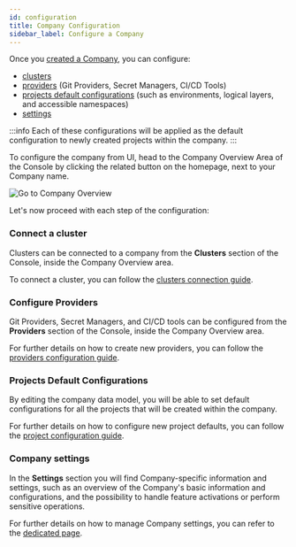 ```yaml
---
id: configuration
title: Company Configuration
sidebar_label: Configure a Company
---
```


Once you [created a Company](/development_suite/company/create.md), you can configure:

- [clusters](#connect-a-cluster)
- [providers](#configure-providers) (Git Providers, Secret Managers, CI/CD Tools)
- [projects default configurations](#projects-default-configurations) (such as environments, logical layers, and accessible namespaces)
- [settings](#company-settings)

:::info
Each of these configurations will be applied as the default configuration to newly created projects within the company.
:::

To configure the company from UI, head to the Company Overview Area of the Console by clicking the related button on the homepage, next to your Company name.

![Go to Company Overview](img/go-to-company-overview.png)

Let's now proceed with each step of the configuration:

### Connect a cluster

Clusters can be connected to a company from the **Clusters** section of the Console, inside the Company Overview area.

To connect a cluster, you can follow the [clusters connection guide](/development_suite/clusters-management/connect-and-manage-cluster.mdx).

### Configure Providers

Git Providers, Secret Managers, and CI/CD tools can be configured from the **Providers** section of the Console, inside the Company Overview area.

For further details on how to create new providers, you can follow the [providers configuration guide](/console/company-configuration/providers/overview.md).

### Projects Default Configurations

By editing the company data model, you will be able to set default configurations for all the projects that will be created within the company.

For further details on how to configure new project defaults, you can follow the [project configuration guide](/console/company-configuration/project-default-configuration.mdx).

### Company settings

In the **Settings** section you will find Company-specific information and settings, such as an overview of the Company's basic information and configurations, and the possibility to handle feature activations or perform sensitive operations.

For further details on how to manage Company settings, you can refer to the [dedicated page](/console/company-configuration/settings.md).